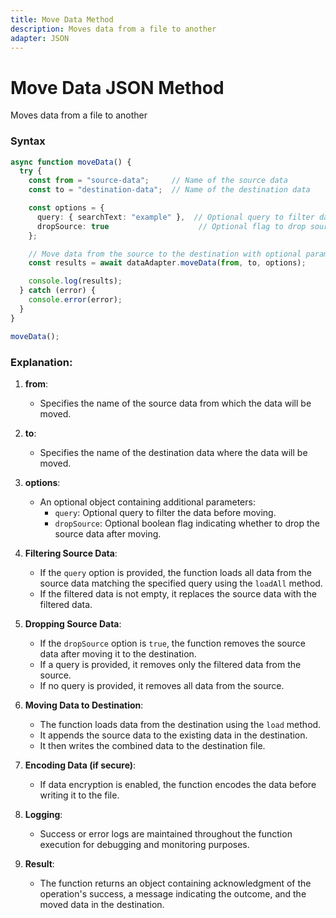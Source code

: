 ---
title: Move Data Method
description: Moves data from a file to another 
adapter: JSON
---

# Move Data JSON Method
Moves data from a file to another 

### Syntax
```typescript
async function moveData() {
  try {
    const from = "source-data";     // Name of the source data
    const to = "destination-data";  // Name of the destination data

    const options = {
      query: { searchText: "example" },  // Optional query to filter data
      dropSource: true                    // Optional flag to drop source data after moving
    };

    // Move data from the source to the destination with optional parameters
    const results = await dataAdapter.moveData(from, to, options);

    console.log(results);
  } catch (error) {
    console.error(error);
  }
}

moveData();
```

### Explanation:

1. **from**:  
   - Specifies the name of the source data from which the data will be moved.

2. **to**:  
   - Specifies the name of the destination data where the data will be moved.

3. **options**:  
   - An optional object containing additional parameters:
     - `query`: Optional query to filter the data before moving.
     - `dropSource`: Optional boolean flag indicating whether to drop the source data after moving.

4. **Filtering Source Data**:  
   - If the `query` option is provided, the function loads all data from the source data matching the specified query using the `loadAll` method.
   - If the filtered data is not empty, it replaces the source data with the filtered data.

5. **Dropping Source Data**:  
   - If the `dropSource` option is `true`, the function removes the source data after moving it to the destination.
   - If a query is provided, it removes only the filtered data from the source.
   - If no query is provided, it removes all data from the source.

6. **Moving Data to Destination**:  
   - The function loads data from the destination using the `load` method.
   - It appends the source data to the existing data in the destination.
   - It then writes the combined data to the destination file.

7. **Encoding Data (if secure)**:  
   - If data encryption is enabled, the function encodes the data before writing it to the file.

8. **Logging**:  
   - Success or error logs are maintained throughout the function execution for debugging and monitoring purposes.

9. **Result**:  
   - The function returns an object containing acknowledgment of the operation's success, a message indicating the outcome, and the moved data in the destination.